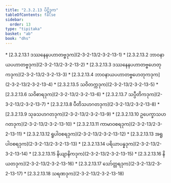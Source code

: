 ```yaml
---
title: "2.3.2.13 ပိဋ္ဌိဒုက"
tableOfContents: false
sidebar:
  order: 13
type: "tipitaka"
basket: "ab"
book: "dhs"
---
```



<DynamicBreadcrumb />



<TableOfContents book="dhs" section="2.3.2.13">
* [2.3.2.13.1 ဒဿနေနပဟာတဗ္ဗဒုက](2-3-2-13/2-3-2-13-1)
* [2.3.2.13.2 ဘာဝနာယပဟာတဗ္ဗဒုက](2-3-2-13/2-3-2-13-2)
* [2.3.2.13.3 ဒဿနေနပဟာတဗ္ဗဟေတုကဒုက](2-3-2-13/2-3-2-13-3)
* [2.3.2.13.4 ဘာဝနာယပဟာတဗ္ဗဟေတုကဒုက](2-3-2-13/2-3-2-13-4)
* [2.3.2.13.5 သဝိတက္ကဒုက](2-3-2-13/2-3-2-13-5)
* [2.3.2.13.6 သဝိစာရဒုက](2-3-2-13/2-3-2-13-6)
* [2.3.2.13.7 သပ္ပီတိကဒုက](2-3-2-13/2-3-2-13-7)
* [2.3.2.13.8 ပီတိသဟဂတဒုက](2-3-2-13/2-3-2-13-8)
* [2.3.2.13.9 သုခသဟဂတဒုက](2-3-2-13/2-3-2-13-9)
* [2.3.2.13.10 ဥပေက္ခာသဟဂတဒုက](2-3-2-13/2-3-2-13-10)
* [2.3.2.13.11 ကာမာဝစရဒုက](2-3-2-13/2-3-2-13-11)
* [2.3.2.13.12 ရူပါဝစရဒုက](2-3-2-13/2-3-2-13-12)
* [2.3.2.13.13 အရူပါဝစရဒုက](2-3-2-13/2-3-2-13-13)
* [2.3.2.13.14 ပရိယာပန္နဒုက](2-3-2-13/2-3-2-13-14)
* [2.3.2.13.15 နိယျာနိကဒုက](2-3-2-13/2-3-2-13-15)
* [2.3.2.13.16 နိယတဒုက](2-3-2-13/2-3-2-13-16)
* [2.3.2.13.17 သော်တ္တရဒုက](2-3-2-13/2-3-2-13-17)
* [2.3.2.13.18 သရဏဒုက](2-3-2-13/2-3-2-13-18)
</TableOfContents>